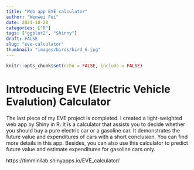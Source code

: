 ```yaml
---
title: "Web app EVE calculator"
author: "Wenwei Fei"
date: 2021-10-20
categories: ["R"]
tags: ["ggplot2", "Shinny"]
draft: FALSE
slug: "eve-calculator"
thumbnail: "images/birds/bird_6.jpg"
---
```


```r
knitr::opts_chunk$set(echo = FALSE, include = FALSE)
```


# Introducing EVE (Electric Vehicle Evalution) Calculator

The last piece of my EVE project is completed. I created a light-weighted web app by Shiny in R. It is a calculator that assists you to decide whether you should buy a pure electric car or a gasoline car.
It demonstrates the future value and expenditures of cars with a short conclusion. You can find more details in this app. Besides, you can also use this calculator to predict future value and estimate expenditures for gasoline cars only.

https://timminilab.shinyapps.io/EVE_calculator/









